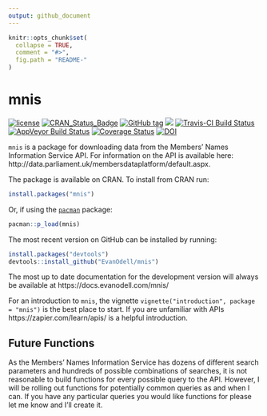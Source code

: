 ```yaml
---
output: github_document
---
```


<!-- README.md is generated from README.Rmd. Please edit that file -->

```r
knitr::opts_chunk$set(
  collapse = TRUE,
  comment = "#>",
  fig.path = "README-"
)
```

# mnis
[![license](https://img.shields.io/github/license/mashape/apistatus.svg)](https://github.com/evanodell/mnis/blob/master/LICENSE)
[![CRAN_Status_Badge](https://www.r-pkg.org/badges/version/mnis)](https://cran.r-project.org/package=mnis)
[![GitHub tag](https://img.shields.io/github/tag/evanodell/mnis.svg)](https://github.com/evanodell/mnis)
[![](https://cranlogs.r-pkg.org/badges/grand-total/mnis)](https://dgrtwo.shinyapps.io/cranview/)
[![Travis-CI Build Status](https://travis-ci.org/evanodell/mnis.svg?branch=master)](https://travis-ci.org/evanodell/mnis)
[![AppVeyor Build Status](https://ci.appveyor.com/api/projects/status/github/evanodell/mnis?branch=master&svg=true)](https://ci.appveyor.com/project/evanodell/mnis)
[![Coverage Status](https://img.shields.io/codecov/c/github/evanodell/mnis/master.svg)](https://codecov.io/github/evanodell/mnis?branch=master)
[![DOI](https://zenodo.org/badge/76553907.svg)](https://zenodo.org/badge/latestdoi/76553907)

`mnis` is a package for downloading data from the Members' Names Information Service API. For information on the API is available here: http://data.parliament.uk/membersdataplatform/default.aspx.

The package is available on CRAN. To install from CRAN run:

```r
install.packages("mnis")
```

Or, if using the [`pacman`](https://CRAN.R-project.org/package=pacman) package:

```r
pacman::p_load(mnis)
```


The most recent version on GitHub can be installed by running:

```r
install.packages("devtools")
devtools::install_github("EvanOdell/mnis")
```

The most up to date documentation for the development version will always be available at https://docs.evanodell.com/mnis/

For an introduction to `mnis`, the vignette `vignette("introduction", package = "mnis")` is the best place to start. If you are unfamiliar with APIs https://zapier.com/learn/apis/ is a helpful introduction.

## Future Functions

As the Members' Names Information Service has dozens of different search parameters and hundreds of possible combinations of searches, it is not reasonable to build functions for every possible query to the API. However, I will be rolling out functions for potentially common queries as and when I can. If you have any particular queries you would like functions for please let me know and I'll create it.
